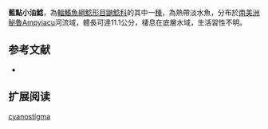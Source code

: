 {{Speciesbox
| name = 藍點小油鯰
| image = 
| image_width = 250px
| status = NE
| status_system = IUCN3.1
| genus = Pimelodella
| species = cyanostigma
| authority = [[Cope|Cope]], 1870
| synonyms = *''Rhamdia cyanostigma'',Cope, 1870
}}

'''藍點小油鯰'''，為[[輻鰭魚綱|輻鰭魚綱]][[鯰形目|鯰形目]][[鼬鯰科|鼬鯰科]]的其中一[[種|種]]，為熱帶淡水魚，分布於[[南美洲|南美洲]][[秘魯|秘魯]]Ampyiacu河流域，體長可達11.1公分，棲息在底層水域，生活習性不明。

==参考文献==
*{{FishBase_species|genus=Pimelodella|species=cyanostigma|year=2015|month=6}}

== 扩展阅读 ==
{{refbegin}}
{{wikispecies-inline|Pimelodella cyanostigma|藍點小油鯰}}
{{refend}}
{{Taxonbar|from=Q6417535}}

[[Category:小油鯰屬|cyanostigma]]